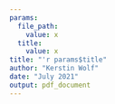 ```yaml
---
params:
  file_path:
    value: x
  title:
    value: x
title: "'r params$title"
author: "Kerstin Wolf"
date: "July 2021"
output: pdf_document
---
```



```r

```